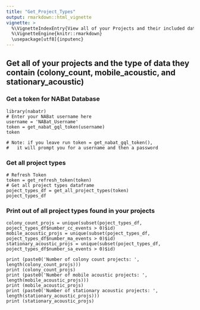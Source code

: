 ```yaml
---
title: "Get_Project_Types"
output: rmarkdown::html_vignette
vignette: >
  %\VignetteIndexEntry{View all of your Projects and their included data types}
  %\VignetteEngine{knitr::rmarkdown}
  \usepackage[utf8]{inputenc}
---
```


## Get all of your projects and the type of data they contain (colony_count, mobile_acoustic, and stationary_acoustic)
### Get a token for NABat Database
```
library(nabatr)
# Enter your NABat username here
username = 'NABat_Username'
token = get_nabat_gql_token(username)
token

# Note: if you leave run token = get_nabat_gql_token(),
#   it will prompt you for a username and then a password
```


### Get all project types
```
# Refresh Token
token = get_refresh_token(token)
# Get all project types dataframe
poject_types_df = get_all_project_types(token)
poject_types_df
```

### Print out of all project types found in your projects
```
colony_count_projs = unique(subset(poject_types_df, poject_types_df$number_cc_events > 0)$id)
mobile_acoustic_projs = unique(subset(poject_types_df, poject_types_df$number_ma_events > 0)$id)
stationary_acoustic_projs = unique(subset(poject_types_df, poject_types_df$number_sa_events > 0)$id)

print (paste0('Number of colony count projects: ', length(colony_count_projs)))
print (colony_count_projs)
print (paste0('Number of mobile acoustic projects: ', length(mobile_acoustic_projs)))
print (mobile_acoustic_projs)
print (paste0('Number of stationary acoustic projects: ', length(stationary_acoustic_projs)))
print (stationary_acoustic_projs)
```
